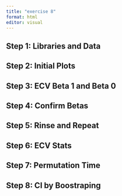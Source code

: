 ```yaml
---
title: "exercise 8"
format: html
editor: visual
---
```


## Step 1: Libraries and Data

## Step 2: Initial Plots

## Step 3: ECV Beta 1 and Beta 0

## Step 4: Confirm Betas

## Step 5: Rinse and Repeat

## Step 6: ECV Stats

## Step 7: Permutation Time

## Step 8: CI by Boostraping
